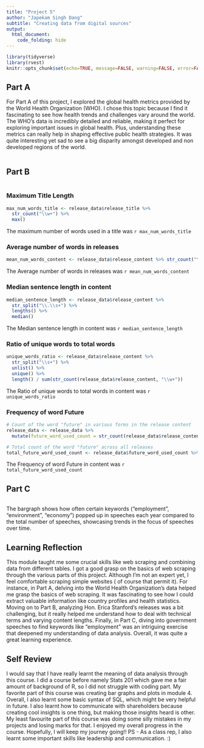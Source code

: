 ```yaml
---
title: "Project 5"
author: "Japekam Singh Dang"
subtitle: "Creating data from digital sources"
output:
  html_document:
    code_folding: hide
---
```


```r
library(tidyverse)
library(rvest)
knitr::opts_chunk$set(echo=TRUE, message=FALSE, warning=FALSE, error=FALSE)
```

## Part A

For Part A of this project, I explored the global health metrics provided by the World Health Organization (WHO). I chose this topic because I find it fascinating to see how health trends and challenges vary around the world. The WHO’s data is incredibly detailed and reliable, making it perfect for exploring important issues in global health. Plus, understanding these metrics can really help in shaping effective public health strategies. It was quite interesting yet sad to see a big disparity amongst developed and non developed regions of the world.

```r

```

## Part B

```r

```

### **Maximum Title Length**

```r
max_num_words_title <- release_data$release_title %>%
  str_count("\\w+") %>%
  max()
```

The maximum number of words used in a title was `r max_num_words_title`

### **Average number of words in releases**

```r
mean_num_words_content <- release_data$release_content %>% str_count("\\w+") %>% mean()
```

The Average number of words in releases was `r mean_num_words_content`

### **Median sentence length in content**

```r
median_sentence_length <- release_data$release_content %>%
  str_split("\\.\\s+") %>%
  lengths() %>%
  median()
```

The Median sentence length in content was `r median_sentence_length`

### **Ratio of unique words to total words**

```r
unique_words_ratio <- release_data$release_content %>%
  str_split("\\s+") %>%
  unlist() %>%
  unique() %>%
  length() / sum(str_count(release_data$release_content, "\\w+"))
```

The Ratio of unique words to total words in content was `r unique_words_ratio`

### **Frequency of word Future**

```r
# Count of the word "future" in various forms in the release content
release_data <- release_data %>%
  mutate(future_word_used_count = str_count(release_data$release_content, "future|Future|FUTURE"))

# Total count of the word "future" across all releases
total_future_word_used_count <- release_data$future_word_used_count %>% sum()
```

The Frequency of word Future in content was `r total_future_word_used_count`

## Part C

```r

```

The bargraph shows how often certain keywords ("employment", "environment", "economy") popped up in speeches each year compared to the total number of speeches, showcasing trends in the focus of speeches over time.

## Learning Reflection

This module taught me some crucial skills like web scraping and combining data from different tables. I got a good grasp on the basics of web scraping through the various parts of this project. Although I'm not an expert yet, I feel comfortable scraping simple websites ( of course that permit it). For instance, in Part A, delving into the World Health Organization's data helped me grasp the basics of web scraping. It was fascinating to see how I could extract valuable information like country profiles and health statistics. Moving on to Part B, analyzing Hon. Erica Stanford's releases was a bit challenging, but it really helped me understand how to deal with technical terms and varying content lengths. Finally, in Part C, diving into government speeches to find keywords like "employment" was an intriguing exercise that deepened my understanding of data analysis. Overall, it was quite a great learning experience. 

## Self Review

I would say that I have really learnt the meaning of data analysis through this course. I did a course before namely Stats 201 which gave me a fair amount of background of R, so I did not struggle with coding part. My favorite part of this course was creating bar graphs and plots in module 4. Overall, I also learnt some basic syntax of SQL, which might be very helpful in future. I also learnt how to communicate with shareholders because creating cool insights is one thing, but making those insights heard is other. My least favourite part of this course was doing some silly mistakes in my projects and losing marks for that. I enjoyed my overall progress in the course. Hopefully, I will keep my journey going!! 
PS - As a class rep, I also learnt some important skills like leadership and communication. :)